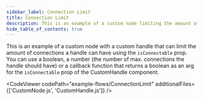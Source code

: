 ```yaml
---
sidebar_label: Connection Limit
title: Connection Limit
description: This is an example of a custom node limiting the amount of connections a handle can have using the `isConnectalbe` prop.
hide_table_of_contents: true
---
```


This is an example of a custom node with a custom handle that can limit the amount of connections a handle can have using the `isConnectable` prop.
You can use a boolean, a number (the number of max. connections the handle should have) or a callback function that returns a boolean
as an arg for the `isConnectable` prop of the CustomHandle component.

<CodeViewer
  codePath="example-flows/ConnectionLimit"
  additionalFiles={['CustomNode.js', 'CustomHandle.js']}
/>

